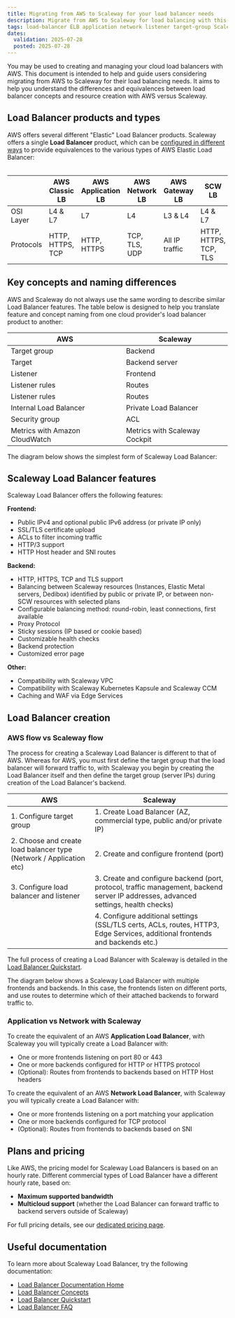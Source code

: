```yaml
---
title: Migrating from AWS to Scaleway for your load balancer needs
description: Migrate from AWS to Scaleway for load balancing with this guide. Learn about the differences and equivalences between AWS Elastic Load Balancers and Scaleway Load Balancers, including types, concepts, setup, and pricing
tags: load-balancer ELB application network listener target-group Scaleway AWS elastic-load-balancer
dates:
  validation: 2025-07-28
  posted: 2025-07-28
---
```



You may be used to creating and managing your cloud load balancers with AWS. This document is intended to help and guide users considering migrating from AWS to Scaleway for their load balancing needs. It aims to help you understand the differences and equivalences between load balancer concepts and resource creation with AWS versus Scaleway.

## Load Balancer products and types

AWS offers several different "Elastic" Load Balancer products. Scaleway offers a single **Load Balancer** product, which can be [configured in different ways](##application-vs-network-with-scaleway) to provide equivalences to the various types of AWS Elastic Load Balancer: <br/><br/>


|              | AWS Classic LB         | AWS Application LB | AWS Network LB | AWS Gateway LB | SCW LB                |
|--------------|------------------------|--------------------|----------------|----------------|-----------------------|
| OSI Layer    | L4 & L7                | L7                 | L4             | L3 & L4        | L4 & L7               |
| Protocols    | HTTP, HTTPS, TCP       | HTTP, HTTPS        | TCP, TLS, UDP  | All IP traffic | HTTP, HTTPS, TCP, TLS |

## Key concepts and naming differences

AWS and Scaleway do not always use the same wording to describe similar Load Balancer features. The table below is designed to help you translate feature and concept naming from one cloud provider's load balancer product to another:

| AWS                            | Scaleway                                      |
|--------------------------------|-----------------------------------------------|
| Target group                   | Backend                                       |
| Target                         | Backend server                                |
| Listener                       | Frontend                                      |
| Listener rules                 | Routes                                        |
| Listener rules                 | Routes                                        |
| Internal Load Balancer         | Private Load Balancer                         |
| Security group                 | ACL                                           |
| Metrics with Amazon CloudWatch | Metrics with Scaleway Cockpit                 |

The diagram below shows the simplest form of Scaleway Load Balancer:

<Lightbox image={lbDiagSimple} alt="A diagram shows how user requests or connections flow through a Load Balancer's public IP, to a frontend, to a backend, to backend servers" />

## Scaleway Load Balancer features

Scaleway Load Balancer offers the following features:

**Frontend:**
- Public IPv4 and optional public IPv6 address (or private IP only)
- SSL/TLS certificate upload
- ACLs to filter incoming traffic
- HTTP/3 support
- HTTP Host header and SNI routes

**Backend:**
- HTTP, HTTPS, TCP and TLS support
- Balancing between Scaleway resources (Instances, Elastic Metal servers, Dedibox) identified by public or private IP, or between non-SCW resources with selected plans 
- Configurable balancing method: round-robin, least connections, first available
- Proxy Protocol
- Sticky sessions (IP based or cookie based)
- Customizable health checks
- Backend protection
- Customized error page

**Other:**
- Compatibility with Scaleway VPC
- Compatibility with Scaleway Kubernetes Kapsule and Scaleway CCM
- Caching and WAF via Edge Services

## Load Balancer creation

### AWS flow vs Scaleway flow

The process for creating a Scaleway Load Balancer is different to that of AWS. Whereas for AWS, you must first define the target group that the load balancer will forward traffic to, with Scaleway you begin by creating the Load Balancer itself and then define the target group (server IPs) during creation of the Load Balancer's backend.

| AWS                                                      | Scaleway                                                    |
|----------------------------------------------------------|-------------------------------------------------------------|
| 1. Configure target group                                | 1. Create Load Balancer (AZ, commercial type, public and/or private IP) |
| 2. Choose and create load balancer type (Network / Application etc) | 2. Create and configure frontend (port)                   
| 3. Configure load balancer and listener                  | 3. Create and configure backend (port, protocol, traffic management, backend server IP addresses, advanced settings, health checks)                |
|                                                          | 4. Configure additional settings (SSL/TLS certs, ACLs, routes, HTTP3, Edge Services, additional frontends and backends etc.) |

The full process of creating a Load Balancer with Scaleway is detailed in the [Load Balancer Quickstart](/load-balancer/quickstart/).

The diagram below shows a Scaleway Load Balancer with multiple frontends and backends. In this case, the frontends listen on different ports, and use routes to determine which of their attached backends to forward traffic to.

<Lightbox image={lbDiagComplex} alt="A diagram shows how user requests or connections flow through a Load Balancer's public IP, to one of multiple frontends, to one of multiple backends, to backend servers" />

### Application vs Network with Scaleway

To create the equivalent of an AWS **Application Load Balancer**, with Scaleway you will typically create a Load Balancer with:

- One or more frontends listening on port 80 or 443
- One or more backends configured for HTTP or HTTPS protocol
- (Optional): Routes from frontends to backends based on HTTP Host headers

To create the equivalent of an AWS **Network Load Balancer**, with Scaleway you will typically create a Load Balancer with:

- One or more frontends listening on a port matching your application
- One or more backends configured for TCP protocol
- (Optional): Routes from frontends to backends based on SNI

## Plans and pricing

Like AWS, the pricing model for Scaleway Load Balancers is based on an hourly rate. Different commercial types of Load Balancer have a different hourly rate, based on:

- **Maximum supported bandwidth**
- **Multicloud support** (whether the Load Balancer can forward traffic to backend servers outside of Scaleway)

For full pricing details, see our [dedicated pricing page](https://www.scaleway.com/en/pricing/network/#load-balancer).

## Useful documentation

To learn more about Scaleway Load Balancer, try the following documentation:

- [Load Balancer Documentation Home](/load-balancer/)
- [Load Balancer Concepts](/load-balancer/concepts/)
- [Load Balancer Quickstart](/load-balancer/quickstart/)
- [Load Balancer FAQ](/load-balancer/faq/)
